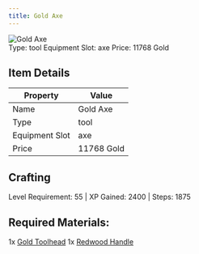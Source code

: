 ```yaml
---
title: Gold Axe
---
```


<div className="flex items-start gap-6 mb-8">
  <div className="flex-shrink-0">
    <img src="/assets/resources/smithing/gold_axe.png" alt="Gold Axe" className="w-24 h-24 border rounded-lg" />
  </div>
  <div className="flex-1">
    <div className="space-y-2">
            <div className="flex flex-wrap gap-4 text-sm">
        <span className="px-2 py-1 bg-green-100 dark:bg-green-900 rounded-md">
          Type: tool
        </span>
        <span className="px-2 py-1 bg-purple-100 dark:bg-purple-900 rounded-md">
          Equipment Slot: axe
        </span>
        <span className="px-2 py-1 bg-yellow-100 dark:bg-yellow-900 rounded-md">
          Price: 11768 Gold
        </span>
      </div>
    </div>
  </div>
</div>

## Item Details
| Property | Value |
|----------|-------|
| Name | Gold Axe |
| Type | tool |
| Equipment Slot | axe |
| Price | 11768 Gold |

## Crafting
Level Requirement: 55 | XP Gained: 2400 | Steps: 1875

## Required Materials:
1x [Gold Toolhead](/docs/resources/individual/gold_toolhead)
1x [Redwood Handle](/docs/resources/individual/redwood_handle)

